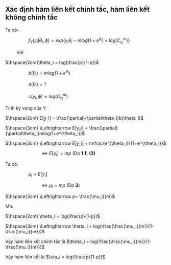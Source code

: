 \newpage
## Xác định hàm liên kết chính tắc, hàm liên kết không chính tắc

\vspace{1cm}
Ta có: 
                                                            
$\hspace{2cm} f_Y(y_i|\theta_i,\phi) = exp\{y_i\theta_i - mlog(1+e^{\theta_i}) + log(C_{y_i}^m) \}$    

$\hspace{1cm}\text{Với}$:  

$\hspace{2cm}\theta_i = log(\frac{p}{1-p})$

$\hspace{2cm} b(\theta_i) = mlog(1+e^{\theta_i})$    

$\hspace{2cm} a(\theta_i) = 1$    

$\hspace{2cm} c(y_i,\phi) = log(C_{y_i}^m)$    

\vspace{0.5 cm}
Tính kỳ vọng của Y:

$\hspace{2cm} E[y_i] = \frac{\partial}{\partial\theta_i}b(\theta_i)$    

$\hspace{3cm} \Leftrightarrow  E[y_i] = \frac{\partial}{\partial\theta_i}mlog(1+e^{\theta_i})$    

$\hspace{3cm} \Leftrightarrow  E[y_i] = m\frac{e^{\theta_i}}{1+e^{\theta_i}}$    

$\hspace{3cm} \Leftrightarrow  E[y_i] = mp$ (Do **1.1**) **\hfill (3)**

\vspace{0.5 cm}
Ta có:

$\hspace{2cm} \mu_i = E[y_i]$

$\hspace{3cm} \Leftrightarrow \mu_i = mp$ (Do **3**)

$\hspace{3cm} \Leftrightarrow p= \frac{\mu_i}{m}$ 

\vspace{0.5 cm}
Mà:

$\hspace{2cm} \theta_i = log(\frac{p}{1-p})$ 

$\hspace{3cm} \Leftrightarrow \theta_i = log(\frac{\frac{\mu_i}{m}}{1-\frac{\mu_i}{m}})$ 

Vậy hàm liên kết chính tắc là $\theta_i = log(\frac{\frac{\mu_i}{m}}{1-\frac{\mu_i}{m}})$ 

Vậy hàm liên kết là $\eta_i = log(\frac{p}{1-p})$ 

